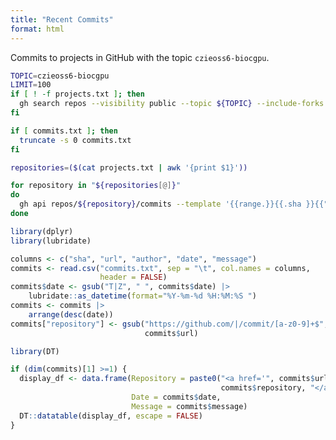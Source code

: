 ```yaml
---
title: "Recent Commits"
format: html
---
```


Commits to projects in GitHub with the topic `czieoss6-biocgpu`.

```bash
TOPIC=czieoss6-biocgpu
LIMIT=100
if [ ! -f projects.txt ]; then
  gh search repos --visibility public --topic ${TOPIC} --include-forks false --limit ${LIMIT} > projects.txt
fi
```

```bash
if [ commits.txt ]; then
  truncate -s 0 commits.txt
fi

repositories=($(cat projects.txt | awk '{print $1}'))

for repository in "${repositories[@]}"
do
  gh api repos/${repository}/commits --template '{{range.}}{{.sha }}{{"\t"}}{{.html_url}}{{"\t"}}"{{.commit.author.name}}"{{"\t"}}{{.commit.author.date}}{{"\t"}}"{{.commit.message}}"{{"\n"}}{{end}}' >> commits.txt
done
```

```r
library(dplyr)
library(lubridate)

columns <- c("sha", "url", "author", "date", "message")
commits <- read.csv("commits.txt", sep = "\t", col.names = columns,
                    header = FALSE)
commits$date <- gsub("T|Z", " ", commits$date) |>
    lubridate::as_datetime(format="%Y-%m-%d %H:%M:%S ")
commits <- commits |>
    arrange(desc(date))
commits["repository"] <- gsub("https://github.com/|/commit/[a-z0-9]+$", "",
                              commits$url)
```

```r
library(DT)

if (dim(commits)[1] >=1) {
  display_df <- data.frame(Repository = paste0("<a href='", commits$url, "'>", 
                                               commits$repository, "</a>"),
                           Date = commits$date,
                           Message = commits$message)
  DT::datatable(display_df, escape = FALSE)
}

```

